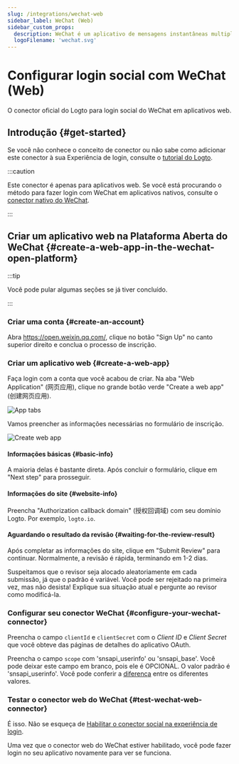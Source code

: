 ```yaml
---
slug: /integrations/wechat-web
sidebar_label: WeChat (Web)
sidebar_custom_props:
  description: WeChat é um aplicativo de mensagens instantâneas multiplataforma.
  logoFilename: 'wechat.svg'
---
```



# Configurar login social com WeChat (Web)

O conector oficial do Logto para login social do WeChat em aplicativos web.

<GuideTip />

## Introdução \{#get-started}

Se você não conhece o conceito de conector ou não sabe como adicionar este conector à sua Experiência de login, consulte o [tutorial do Logto](/connectors/social-connectors).

:::caution

Este conector é apenas para aplicativos web. Se você está procurando o método para fazer login com WeChat em aplicativos nativos, consulte o [conector nativo do WeChat](/integrations/wechat-native).

:::

## Criar um aplicativo web na Plataforma Aberta do WeChat \{#create-a-web-app-in-the-wechat-open-platform}

:::tip

Você pode pular algumas seções se já tiver concluído.

:::

### Criar uma conta \{#create-an-account}

Abra https://open.weixin.qq.com/, clique no botão "Sign Up" no canto superior direito e conclua o processo de inscrição.

### Criar um aplicativo web \{#create-a-web-app}

Faça login com a conta que você acabou de criar. Na aba "Web Application" (网页应用), clique no grande botão verde "Create a web app" (创建网页应用).

<img src="/img/assets/app-tabs.png" alt="App tabs" />

Vamos preencher as informações necessárias no formulário de inscrição.

<img src="/img/assets/create-web-app.png" alt="Create web app" />

#### Informações básicas \{#basic-info}

A maioria delas é bastante direta. Após concluir o formulário, clique em "Next step" para prosseguir.

#### Informações do site \{#website-info}

Preencha "Authorization callback domain" (授权回调域) com seu domínio Logto. Por exemplo, `logto.io`.

#### Aguardando o resultado da revisão \{#waiting-for-the-review-result}

Após completar as informações do site, clique em "Submit Review" para continuar. Normalmente, a revisão é rápida, terminando em 1-2 dias.

Suspeitamos que o revisor seja alocado aleatoriamente em cada submissão, já que o padrão é variável. Você pode ser rejeitado na primeira vez, mas não desista! Explique sua situação atual e pergunte ao revisor como modificá-la.

### Configurar seu conector WeChat \{#configure-your-wechat-connector}

Preencha o campo `clientId` e `clientSecret` com o _Client ID_ e _Client Secret_ que você obteve das páginas de detalhes do aplicativo OAuth.

Preencha o campo `scope` com 'snsapi_userinfo' ou 'snsapi_base'. Você pode deixar este campo em branco, pois ele é OPCIONAL. O valor padrão é 'snsapi_userinfo'. Você pode conferir a [diferença](https://developers.weixin.qq.com/doc/offiaccount/OA_Web_Apps/Wechat_webpage_authorization.html) entre os diferentes valores.

### Testar o conector web do WeChat \{#test-wechat-web-connector}

É isso. Não se esqueça de [Habilitar o conector social na experiência de login](/connectors/social-connectors/#enable-social-sign-in).

Uma vez que o conector web do WeChat estiver habilitado, você pode fazer login no seu aplicativo novamente para ver se funciona.